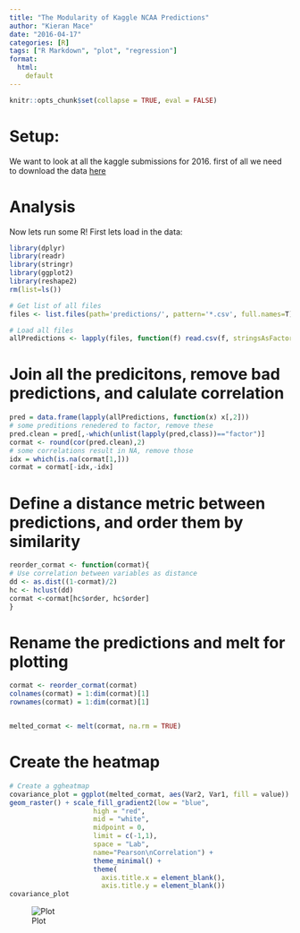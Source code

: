 ```yaml
---
title: "The Modularity of Kaggle NCAA Predictions"
author: "Kieran Mace"
date: "2016-04-17"
categories: [R]
tags: ["R Markdown", "plot", "regression"]
format:
  html:
    default
---
```


```r
knitr::opts_chunk$set(collapse = TRUE, eval = FALSE)
```
# Setup:

We want to look at all the kaggle submissions for 2016. first of all we need to download the data [here](https://www.kaggle.com/wcukierski/2016-march-ml-mania/downloads/2016-march-machine-learning-mania-predictions.zip "Kaggle NCAA Predictions")

# Analysis

Now lets run some R! First lets load in the data:

```r
library(dplyr)
library(readr)
library(stringr)
library(ggplot2)
library(reshape2)
rm(list=ls())

# Get list of all files
files <- list.files(path='predictions/', pattern='*.csv', full.names=T)

# Load all files
allPredictions <- lapply(files, function(f) read.csv(f, stringsAsFactors = F))
```

# Join all the predicitons, remove bad predictions, and calulate correlation
```r
pred = data.frame(lapply(allPredictions, function(x) x[,2]))
# some preditions renedered to factor, remove these
pred.clean = pred[,-which(unlist(lapply(pred,class))=="factor")]
cormat <- round(cor(pred.clean),2)
# some correlations result in NA, remove those
idx = which(is.na(cormat[1,]))
cormat = cormat[-idx,-idx]
```
# Define a distance metric between predictions, and order them by similarity
```r
reorder_cormat <- function(cormat){
# Use correlation between variables as distance
dd <- as.dist((1-cormat)/2)
hc <- hclust(dd)
cormat <-cormat[hc$order, hc$order]
}
```
# Rename the predictions and melt for plotting
```r
cormat <- reorder_cormat(cormat)
colnames(cormat) = 1:dim(cormat)[1]
rownames(cormat) = 1:dim(cormat)[1]


melted_cormat <- melt(cormat, na.rm = TRUE)
```
# Create the heatmap
```r
# Create a ggheatmap
covariance_plot = ggplot(melted_cormat, aes(Var2, Var1, fill = value)) +
geom_raster() + scale_fill_gradient2(low = "blue",
                     high = "red",
                     mid = "white",
                     midpoint = 0,
                     limit = c(-1,1),
                     space = "Lab",
                     name="Pearson\nCorrelation") +
                     theme_minimal() +
                     theme(
                       axis.title.x = element_blank(),
                       axis.title.y = element_blank())
covariance_plot
```
![Plot](prediction_modularity.png)